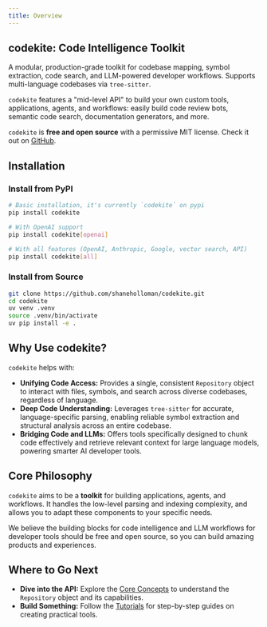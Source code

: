 ```yaml
---
title: Overview
---
```


## codekite: Code Intelligence Toolkit

A modular, production-grade toolkit for codebase mapping, symbol extraction, code search, and LLM-powered developer workflows. Supports multi-language codebases via `tree-sitter`.

`codekite` features a "mid-level API" to build your own custom tools, applications, agents, and workflows: easily build code review bots, semantic code search, documentation generators, and more.

`codekite` is **free and open source** with a permissive MIT license. Check it out on [GitHub](https://github.com/shaneholloman/codekite).

## Installation

### Install from PyPI

```sh
# Basic installation, it's currently `codekite` on pypi
pip install codekite

# With OpenAI support
pip install codekite[openai]

# With all features (OpenAI, Anthropic, Google, vector search, API)
pip install codekite[all]
```

### Install from Source

```sh
git clone https://github.com/shaneholloman/codekite.git
cd codekite
uv venv .venv
source .venv/bin/activate
uv pip install -e .
```

## Why Use codekite?

`codekite` helps with:

*   **Unifying Code Access:** Provides a single, consistent `Repository` object to interact with files, symbols, and search across diverse codebases, regardless of language.
*   **Deep Code Understanding:** Leverages `tree-sitter` for accurate, language-specific parsing, enabling reliable symbol extraction and structural analysis across an entire codebase.
*   **Bridging Code and LLMs:** Offers tools specifically designed to chunk code effectively and retrieve relevant context for large language models, powering smarter AI developer tools.

## Core Philosophy

`codekite` aims to be a **toolkit** for building applications, agents, and workflows.
It handles the low-level parsing and indexing complexity, and allows you to adapt these components to your specific needs.

We believe the building blocks for code intelligence and LLM workflows for developer tools should be free and open source,
so you can build amazing products and experiences.


## Where to Go Next

*   **Dive into the API:** Explore the [Core Concepts](/core-concepts/repository-api) to understand the `Repository` object and its capabilities.
*   **Build Something:** Follow the [Tutorials](/tutorials/ai_pr_reviewer) for step-by-step guides on creating practical tools.
